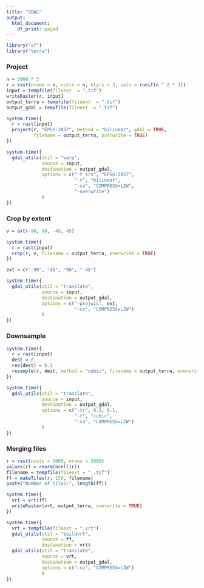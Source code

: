 ```yaml
---
title: "GDAL"
output:
  html_document:
    df_print: paged
---
```


```r
library("sf")
library("terra")
```

### Project

```r
n = 3000 * 3
r = rast(nrows = n, ncols = n, nlyrs = 3, vals = runif(n ^ 2 * 3))
input = tempfile(fileext  = ".tif")
writeRaster(r, input)
output_terra = tempfile(fileext  = ".tif")
output_gdal = tempfile(fileext  = ".tif")
```

```r
system.time({
  r = rast(input)
  project(r, "EPSG:3857", method = "bilinear", gdal = TRUE,
          filename = output_terra, overwrite = TRUE)
})
```

```r
system.time({
  gdal_utils(util = "warp",
             source = input,
             destination = output_gdal,
             options = c("-t_srs", "EPSG:3857",
                         "-r", "bilinear",
                         "-co", "COMPRESS=LZW",
                         "-overwrite")
             )
})
```

### Crop by extent

```r
v = ext(-90, 90, -45, 45)

system.time({
  r = rast(input)
  crop(r, v, filename = output_terra, overwrite = TRUE)
})
```

```r
ext = c("-90", "45", "90", "-45")

system.time({
  gdal_utils(util = "translate",
             source = input,
             destination = output_gdal,
             options = c("-projwin", ext,
                         "-co", "COMPRESS=LZW")
             )
})
```

### Downsample

```r
system.time({
  r = rast(input)
  dest = r
  res(dest) = 0.1
  resample(r, dest, method = "cubic", filename = output_terra, overwrite = TRUE)
})
```

```r
system.time({
  gdal_utils(util = "translate",
             source = input,
             destination = output_gdal,
             options = c("-tr", 0.1, 0.1,
                         "-r", "cubic",
                         "-co", "COMPRESS=LZW")
             )
})
```

### Merging files

```r
r = rast(ncols = 3000, nrows = 3000)
values(r) = rnorm(ncell(r))
filename = tempfile(fileext = "_.tif")
ff = makeTiles(r, 150, filename)
paste("Number of tiles:", length(ff))
```

```r
system.time({
  vrt = vrt(ff)
  writeRaster(vrt, output_terra, overwrite = TRUE)
})
```

```r
system.time({
  vrt = tempfile(fileext = ".vrt")
  gdal_utils(util = "buildvrt",
             source = ff,
             destination = vrt)
  gdal_utils(util = "translate",
             source = vrt,
             destination = output_gdal,
             options = c("-co", "COMPRESS=LZW")
             )
})
```
